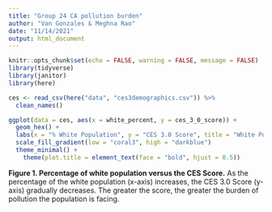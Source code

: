 ```yaml
---
title: "Group 24 CA pollution burden"
author: "Van Gonzales & Meghna Rao"
date: "11/14/2021"
output: html_document
---
```


```r
knitr::opts_chunk$set(echo = FALSE, warning = FALSE, message = FALSE)
library(tidyverse)
library(janitor)
library(here)
```

```r
ces <- read_csv(here("data", "ces3demographics.csv")) %>% 
  clean_names()
```

```r
ggplot(data = ces, aes(x = white_percent, y = ces_3_0_score)) +
  geom_hex() +
  labs(x = "% White Population", y = "CES 3.0 Score", title = "White Population Percentage v CES Pollution Burden Score (CES 3.0 Score)") +
  scale_fill_gradient(low = "coral3", high = "darkblue")
  theme_minimal() +
    theme(plot.title = element_text(face = "bold", hjust = 0.5)) 
```
**Figure 1. Percentage of white population versus the CES Score.** As the percentage of the white population (x-axis) increases, the CES 3.0 Score (y-axis) gradually decreases. The greater the score, the greater the burden of pollution the population is facing.

